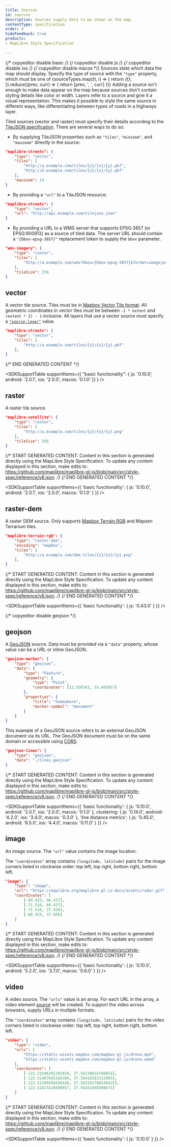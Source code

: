 ```yaml
---
title: Sources
id: sources
description: Sources supply data to be shown on the map.
contentType: specification
order: 4
hideFeedback: true
products:
- MapLibre Style Specification
 
---
```



{/* copyeditor disable basic */}
{/* copyeditor disable js */}
{/* copyeditor disable ios */}
{/* copyeditor disable macos */}
Sources state which data the map should display. Specify the type of source with the `"type"` property, which must be one of 
{sourceTypes.map((t, i) => {
    return <var key={i}>{t}</var>;
}).reduce((prev, curr) => {
    return [prev, ', ', curr]
})}
Adding a source isn't enough to make data appear on the map because sources don't contain styling details like color or width. Layers refer to a source and give it a visual representation. This makes it possible to style the same source in different ways, like differentiating between types of roads in a highways layer.

Tiled sources (vector and raster) must specify their details according to the [TileJSON specification](https://github.com/mapbox/tilejson-spec). There are several ways to do so:
- By supplying TileJSON properties such as `"tiles"`, `"minzoom"`, and `"maxzoom"` directly in the source:

```json
"maplibre-streets": {
    "type": "vector",
    "tiles": [
        "http://a.example.com/tiles/{z}/{x}/{y}.pbf",
        "http://b.example.com/tiles/{z}/{x}/{y}.pbf"
    ],
    "maxzoom": 14
}
```

- By providing a `"url"` to a TileJSON resource:

```json
"maplibre-streets": {
    "type": "vector",
    "url": "http://api.example.com/tilejson.json"
}
```

- By providing a URL to a WMS server that supports EPSG:3857 (or EPSG:900913) as a source of tiled data. The server URL should contain a `"{bbox-epsg-3857}"` replacement token to supply the `bbox` parameter.

```json
"wms-imagery": {
    "type": "raster",
    "tiles": [
        "http://a.example.com/wms?bbox={bbox-epsg-3857}&format=image/png&service=WMS&version=1.1.1&request=GetMap&srs=EPSG:3857&width=256&height=256&layers=example"
    ],
    "tileSize": 256
}
```

## vector


A vector tile source. Tiles must be in [Mapbox Vector Tile format](https://docs.mapbox.com/vector-tiles/). All geometric coordinates in vector tiles must be between `-1 * extent` and `(extent * 2) - 1` inclusive. All layers that use a vector source must specify a [`"source-layer"`](/maplibre-gl-js-docs/style-spec/layers/#source-layer) value. 

```json
"maplibre-streets": {
    "type": "vector",
    "tiles": [
        "http://a.example.com/tiles/{z}/{x}/{y}.pbf"
    ],
}
```


<Items headingLevel='3' entry={ref.source_vector} section="vector" />
{/* END GENERATED CONTENT  */}



<SDKSupportTable
    supportItems={{
        "basic functionality": {
            js: '0.10.0',
            android: '2.0.1',
            ios: '2.0.0',
            macos: '0.1.0'
        }}
    }
/>




## raster

A raster tile source.

```json
"maplibre-satellite": {
    "type": "raster",
    "tiles": [
        "http://a.example.com/tiles/{z}/{x}/{y}.png"
    ],
    "tileSize": 256
}
```


{/* START GENERATED CONTENT:
Content in this section is generated directly using the MapLibre Style
Specification. To update any content displayed in this section, make edits to:
https://github.com/maplibre/maplibre-gl-js/blob/main/src/style-spec/reference/v8.json. */}
<Items headingLevel='3' entry={ref.source_raster} section="raster" />
{/* END GENERATED CONTENT */}


<SDKSupportTable
supportItems={{
'basic functionality': {
    js: '0.10.0',
    android: '2.0.1',
    ios: '2.0.0',
    macos: '0.1.0'
}
}}
/>




## raster-dem

A raster DEM source. Only supports [Mapbox Terrain RGB](https://blog.mapbox.com/global-elevation-data-6689f1d0ba65) and Mapzen Terrarium tiles.

```json
"maplibre-terrain-rgb": {
    "type": "raster-dem",
    "encoding": "mapbox",
    "tiles": [
        "http://a.example.com/dem-tiles/{z}/{x}/{y}.png"
    ],
}
```


{/* START GENERATED CONTENT:
Content in this section is generated directly using the MapLibre Style
Specification. To update any content displayed in this section, make edits to:
https://github.com/maplibre/maplibre-gl-js/blob/main/src/style-spec/reference/v8.json. */}
<Items headingLevel='3' entry={ref.source_raster_dem} section="raster-dem" />
{/* END GENERATED CONTENT */}


<SDKSupportTable
    supportItems={{
        'basic functionality': {
            js: '0.43.0'
        }
    }}
/>


{/* copyeditor disable geojson */}

## geojson

A [GeoJSON](http://geojson.org/) source. Data must be provided via a `"data"` property, whose value can be a URL or inline GeoJSON.

```json
"geojson-marker": {
    "type": "geojson",
    "data": {
        "type": "Feature",
        "geometry": {
            "type": "Point",
            "coordinates": [12.550343, 55.665957]
        },
        "properties": {
            "title": "Somewhere",
            "marker-symbol": "monument"
        }
    }
}
```

This example of a GeoJSON source refers to an external GeoJSON document via its URL. The GeoJSON document must be on the same domain or accessible using [CORS](http://enable-cors.org/).

```json
"geojson-lines": {
    "type": "geojson",
    "data": "./lines.geojson"
}
```

{/* START GENERATED CONTENT:
Content in this section is generated directly using the MapLibre Style
Specification. To update any content displayed in this section, make edits to:
https://github.com/maplibre/maplibre-gl-js/blob/main/src/style-spec/reference/v8.json. */}
<Items headingLevel='3' entry={ref.source_geojson} section="geojson" />
{/* END GENERATED CONTENT */}


<SDKSupportTable
    supportItems={{
        'basic functionality': {
            js: '0.10.0',
            android: '2.0.1',
            ios: '2.0.0',
            macos: '0.1.0'
        },
        clustering: {
            js: '0.14.0',
            android: '4.2.0',
            ios: '3.4.0',
            macos: '0.3.0'
        },
        'line distance metrics': {
            js: '0.45.0',
            android: '6.5.0',
            ios: '4.4.0',
            macos: '0.11.0'
        }
    }}
/>


## image

An image source. The `"url"` value contains the image location.

The `"coordinates"` array contains `[longitude, latitude]` pairs for the image corners listed in clockwise order: top left, top right, bottom right, bottom left.

```json
"image": {
    "type": "image",
    "url": "https://maplibre.org/maplibre-gl-js-docs/assets/radar.gif",
    "coordinates": [
        [-80.425, 46.437],
        [-71.516, 46.437],
        [-71.516, 37.936],
        [-80.425, 37.936]
    ]
}
```

{/* START GENERATED CONTENT:
Content in this section is generated directly using the MapLibre Style
Specification. To update any content displayed in this section, make edits to:
https://github.com/maplibre/maplibre-gl-js/blob/main/src/style-spec/reference/v8.json. */}
<Items headingLevel='3' entry={ref.source_image} section="image" />
{/* END GENERATED CONTENT */}


<SDKSupportTable
    supportItems={{
        'basic functionality': {
            js: '0.10.0',
            android: '5.2.0',
            ios: '3.7.0',
            macos: '0.6.0'
        }
    }}
/>




## video

A video source. The `"urls"` value is an array. For each URL in the array, a video element [source](https://developer.mozilla.org/en-US/docs/Web/HTML/Element/source) will be created. To support the video across browsers, supply URLs in multiple formats.

The `"coordinates"` array contains `[longitude, latitude]` pairs for the video corners listed in clockwise order: top left, top right, bottom right, bottom left.

```json
"video": {
    "type": "video",
    "urls": [
        "https://static-assets.mapbox.com/mapbox-gl-js/drone.mp4",
        "https://static-assets.mapbox.com/mapbox-gl-js/drone.webm"
    ],
    "coordinates": [
        [-122.51596391201019, 37.56238816766053],
        [-122.51467645168304, 37.56410183312965],
        [-122.51309394836426, 37.563391708549425],
        [-122.51423120498657, 37.56161849366671]
    ]
}
```


{/* START GENERATED CONTENT:
Content in this section is generated directly using the MapLibre Style
Specification. To update any content displayed in this section, make edits to:
https://github.com/maplibre/maplibre-gl-js/blob/main/src/style-spec/reference/v8.json. */}
<Items headingLevel='3' entry={ref.source_video} section="video" />
{/* END GENERATED CONTENT */}


<SDKSupportTable
    supportItems={{
        'basic functionality': {
            js: '0.10.0'
        }
    }}
/>

